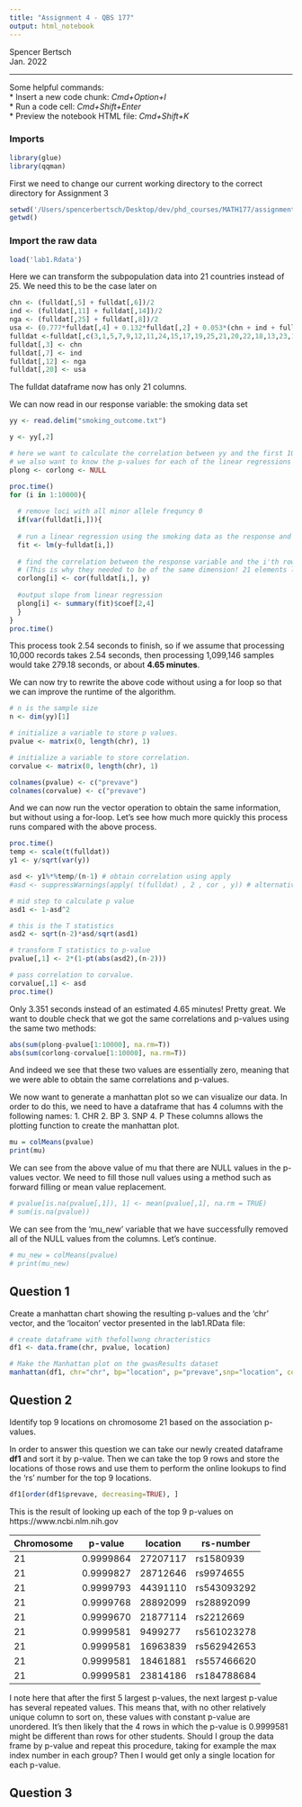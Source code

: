 ```yaml
---
title: "Assignment 4 - QBS 177"
output: html_notebook
---
```


Spencer Bertsch  
Jan. 2022

------------

Some helpful commands:  
* Insert a new code chunk: *Cmd+Option+I*  
* Run a code cell: *Cmd+Shift+Enter*  
* Preview the notebook HTML file: *Cmd+Shift+K*  





### Imports 
```r
library(glue)
library(qqman)
```

First we need to change our current working directory to the correct directory for Assignment 3
```r
setwd('/Users/spencerbertsch/Desktop/dev/phd_courses/MATH177/assignment4')
getwd()
```

### Import the raw data 
```r
load('lab1.Rdata')
```


Here we can transform the subpopulation data into 21 countries instead of 25. We need this to be the case later on 
```r
chn <- (fulldat[,5] + fulldat[,6])/2
ind <- (fulldat[,11] + fulldat[,14])/2
nga <- (fulldat[,25] + fulldat[,8])/2
usa <- (0.777*fulldat[,4] + 0.132*fulldat[,2] + 0.053*(chn + ind + fulldat[,16] + fulldat[,15])/4)/(0.777+0.132+0.053)
fulldat <-fulldat[,c(3,1,5,7,9,12,11,24,15,17,19,25,21,20,22,18,13,23,10,4,16)]
fulldat[,3] <- chn
fulldat[,7] <- ind
fulldat[,12] <- nga
fulldat[,20] <- usa
```

The fulldat dataframe now has only 21 columns. 

We can now read in our response variable: the smoking data set
```r
yy <- read.delim("smoking_outcome.txt")
```




```r
y <- yy[,2]

# here we want to calculate the correlation between yy and the first 10000 loci
# we also want to know the p-values for each of the linear regressions run
plong <- corlong <- NULL

proc.time()
for (i in 1:10000){
  
  # remove loci with all minor allele frequncy 0
  if(var(fulldat[i,])){
    
  # run a linear regression using the smoking data as the response and the i'th row of fulldat as the predictor
  fit <- lm(y~fulldat[i,]) 
  
  # find the correlation between the response variable and the i'th row of fulldat
  # (This is why they needed to be of the same dimension! 21 elements long)
  corlong[i] <- cor(fulldat[i,], y)
  
  #output slope from linear regression
  plong[i] <- summary(fit)$coef[2,4] 
  }
}
proc.time()
```

This process took 2.54 seconds to finish, so if we assume that processing 10,000 records takes 2.54 seconds, then processing 1,099,146 samples would take 279.18 seconds, or about **4.65 minutes**. 

\n
We can now try to rewrite the above code without using a for loop so that we can improve the runtime of the algorithm. 
```r
# n is the sample size
n <- dim(yy)[1]  

# initialize a variable to store p values.
pvalue <- matrix(0, length(chr), 1) 

# initialize a variable to store correlation.
corvalue <- matrix(0, length(chr), 1) 

colnames(pvalue) <- c("prevave") 
colnames(corvalue) <- c("prevave")
```


And we can now run the vector operation to obtain the same information, but without using a for-loop. Let's see how much more quickly this process runs compared with the above process. 
```r
proc.time()
temp <- scale(t(fulldat))
y1 <- y/sqrt(var(y))

asd <- y1%*%temp/(n-1) # obtain correlation using apply 
#asd <- suppressWarnings(apply( t(fulldat) , 2 , cor , y)) # alternative way

# mid step to calculate p value
asd1 <- 1-asd^2  

# this is the T statistics
asd2 <- sqrt(n-2)*asd/sqrt(asd1) 

# transform T statistics to p-value
pvalue[,1] <- 2*(1-pt(abs(asd2),(n-2))) 

# pass correlation to corvalue.
corvalue[,1] <- asd 
proc.time()
```

Only 3.351 seconds instead of an estimated 4.65 minutes! Pretty great. We want to double check that we got the same correlations and p-values using the same two methods: 

```r
abs(sum(plong-pvalue[1:10000], na.rm=T))
abs(sum(corlong-corvalue[1:10000], na.rm=T))
```

And indeed we see that these two values are essentially zero, meaning that we were able to obtain the same correlations and p-values. 


\n 
We now want to generate a manhattan plot so we can visualize our data. In order to do this, we need to have a dataframe that has 4 columns with the following names: 
1. CHR
2. BP
3. SNP
4. P
These columns allows the plotting function to create the manhattan plot. 

```r
mu = colMeans(pvalue)
print(mu)
```

We can see from the above value of mu that there are NULL values in the p-values vector. We need to fill those null values using a method such as forward filling or mean value replacement. 

```r
# pvalue[is.na(pvalue[,1]), 1] <- mean(pvalue[,1], na.rm = TRUE)
# sum(is.na(pvalue))
```

We can see from the 'mu_new' variable that we have successfully removed all of the NULL values from the columns. Let's continue. 
```r
# mu_new = colMeans(pvalue)
# print(mu_new)
```

## Question 1
Create a manhattan chart showing the resulting p-values and the 'chr' vector, and the 'locaiton' vector presented in the lab1.RData file: 
```r
# create dataframe with thefollwong chracteristics 
df1 <- data.frame(chr, pvalue, location)

# Make the Manhattan plot on the gwasResults dataset
manhattan(df1, chr="chr", bp="location", p="prevave",snp="location", col = c("gray10", "gray60"))
```

## Question 2
Identify top 9 locations on chromosome 21 based on the association p-values.

\n 
In order to answer this question we can take our newly created dataframe **df1** and sort it by p-value. Then we can take the top 9 rows and store the locations of those rows and use them to perform the online lookups to find the 'rs' number for the top 9 locations. 

```r
df1[order(df1$prevave, decreasing=TRUE), ]
```

This is the result of looking up each of the top 9 p-values on https://www.ncbi.nlm.nih.gov

| Chromosome | p-value   | location | rs-number   |
|------------|-----------|----------|-------------|
| 21         | 0.9999864 | 27207117 | rs1580939   |
| 21         | 0.9999827 | 28712646 | rs9974655   |
| 21         | 0.9999793 | 44391110 | rs543093292 |
| 21         | 0.9999768 | 28892099 | rs28892099  |
| 21         | 0.9999670 | 21877114 | rs2212669   |
| 21         | 0.9999581 | 9499277  | rs561023278 |
| 21         | 0.9999581 | 16963839 | rs562942653 |
| 21         | 0.9999581 | 18461881 | rs557466620 |
| 21         | 0.9999581 | 23814186 | rs184788684 |

I note here that after the first 5 largest p-values, the next largest p-value has several repeated values. This means that, with no other relatively unique column to sort on, these values with constant p-value are unordered. It's then likely that the 4 rows in which the p-value is 0.9999581 might be different than rows for other students. Should I group the data frame by p-value and repeat this procedure, taking for example the max index number in each group? Then I would get only a single location for each p-value. 


## Question 3





